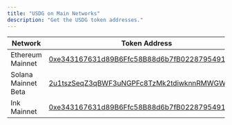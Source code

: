 ```yaml
---
title: "USDG on Main Networks"
description: "Get the USDG token addresses."
---
```



<MainnetWarning />

| Network             | Token Address                                                                                                                    |
| ------------------- | -------------------------------------------------------------------------------------------------------------------------------- |
| Ethereum Mainnet    | [0xe343167631d89B6Ffc58B88d6b7fB0228795491D](https://etherscan.io/address/0xe343167631d89B6Ffc58B88d6b7fB0228795491D)            |
| Solana Mainnet Beta | [2u1tszSeqZ3qBWF3uNGPFc8TzMk2tdiwknnRMWGWjGWH](https://solscan.io/token/2u1tszSeqZ3qBWF3uNGPFc8TzMk2tdiwknnRMWGWjGWH)            |
| Ink Mainnet         | [0xe343167631d89B6Ffc58B88d6b7fB0228795491D](https://explorer.inkonchain.com/address/0xe343167631d89B6Ffc58B88d6b7fB0228795491D) |
